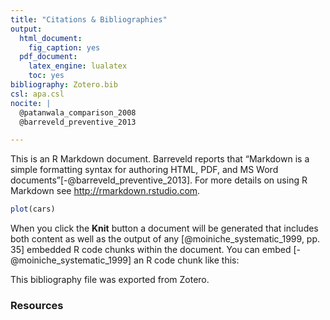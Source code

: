 ```yaml
---
title: "Citations & Bibliographies"
output:
  html_document:
    fig_caption: yes
  pdf_document:
    latex_engine: lualatex
    toc: yes
bibliography: Zotero.bib
csl: apa.csl
nocite: |
  @patanwala_comparison_2008
  @barreveld_preventive_2013

---
```


This is an R Markdown document. Barreveld reports that "Markdown is a simple formatting syntax for authoring HTML, PDF, and MS Word documents"[-@barreveld_preventive_2013]. For more details on using R Markdown see <http://rmarkdown.rstudio.com>.

```r
plot(cars)
```


When you click the **Knit** button a document will be generated that includes both content as well as the output of any [@moiniche_systematic_1999, pp. 35] embedded R code chunks within the document. You can embed [-@moiniche_systematic_1999] an R code chunk like this:

This bibliography file was exported from Zotero.


\newpage

### Resources

